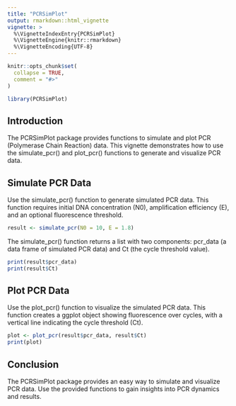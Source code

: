 ```yaml
---
title: "PCRSimPlot"
output: rmarkdown::html_vignette
vignette: >
  %\VignetteIndexEntry{PCRSimPlot}
  %\VignetteEngine{knitr::rmarkdown}
  %\VignetteEncoding{UTF-8}
---
```


```r
knitr::opts_chunk$set(
  collapse = TRUE,
  comment = "#>"
)
```

```r
library(PCRSimPlot)
```

## Introduction

The PCRSimPlot package provides functions to simulate and plot PCR (Polymerase Chain Reaction) data. This vignette demonstrates how to use the simulate_pcr() and plot_pcr() functions to generate and visualize PCR data.

## Simulate PCR Data

Use the simulate_pcr() function to generate simulated PCR data. This function requires initial DNA concentration (N0), amplification efficiency (E), and an optional fluorescence threshold.

```r
result <- simulate_pcr(N0 = 10, E = 1.8)

```

The simulate_pcr() function returns a list with two components: pcr_data (a data frame of simulated PCR data) and Ct (the cycle threshold value).

```r
print(result$pcr_data)
print(result$Ct)

```

## Plot PCR Data

Use the plot_pcr() function to visualize the simulated PCR data. This function creates a ggplot object showing fluorescence over cycles, with a vertical line indicating the cycle threshold (Ct).

```r
plot <- plot_pcr(result$pcr_data, result$Ct)
print(plot)

```

## Conclusion

The PCRSimPlot package provides an easy way to simulate and visualize PCR data. Use the provided functions to gain insights into PCR dynamics and results.



